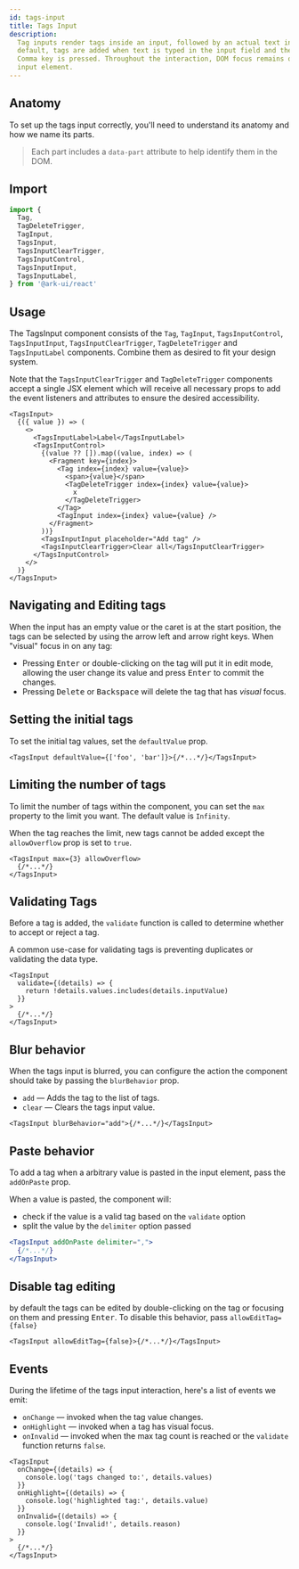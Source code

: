 ```yaml
---
id: tags-input
title: Tags Input
description:
  Tag inputs render tags inside an input, followed by an actual text input. By
  default, tags are added when text is typed in the input field and the Enter or
  Comma key is pressed. Throughout the interaction, DOM focus remains on the
  input element.
---
```



<ComponentPreview />

## Anatomy

To set up the tags input correctly, you'll need to understand its anatomy and
how we name its parts.

> Each part includes a `data-part` attribute to help identify them in the DOM.

<Anatomy id="tags-input" />

## Import

```ts
import {
  Tag,
  TagDeleteTrigger,
  TagInput,
  TagsInput,
  TagsInputClearTrigger,
  TagsInputControl,
  TagsInputInput,
  TagsInputLabel,
} from '@ark-ui/react'
```

## Usage

The TagsInput component consists of the `Tag`, `TagInput`, `TagsInputControl`,
`TagsInputInput`, `TagsInputClearTrigger`, `TagDeleteTrigger` and
`TagsInputLabel` components. Combine them as desired to fit your design system.

Note that the `TagsInputClearTrigger` and `TagDeleteTrigger` components accept a
single JSX element which will receive all necessary props to add the event
listeners and attributes to ensure the desired accessibility.

```tsx
<TagsInput>
  {({ value }) => (
    <>
      <TagsInputLabel>Label</TagsInputLabel>
      <TagsInputControl>
        {(value ?? []).map((value, index) => (
          <Fragment key={index}>
            <Tag index={index} value={value}>
              <span>{value}</span>
              <TagDeleteTrigger index={index} value={value}>
                x
              </TagDeleteTrigger>
            </Tag>
            <TagInput index={index} value={value} />
          </Fragment>
        ))}
        <TagsInputInput placeholder="Add tag" />
        <TagsInputClearTrigger>Clear all</TagsInputClearTrigger>
      </TagsInputControl>
    </>
  )}
</TagsInput>
```

## Navigating and Editing tags

When the input has an empty value or the caret is at the start position, the
tags can be selected by using the arrow left and arrow right keys. When "visual"
focus in on any tag:

- Pressing <kbd>Enter</kbd> or double-clicking on the tag will put it in edit
  mode, allowing the user change its value and press <kbd>Enter</kbd> to commit
  the changes.
- Pressing <kbd>Delete</kbd> or <kbd>Backspace</kbd> will delete the tag that
  has _visual_ focus.

## Setting the initial tags

To set the initial tag values, set the `defaultValue` prop.

```tsx
<TagsInput defaultValue={['foo', 'bar']}>{/*...*/}</TagsInput>
```

## Limiting the number of tags

To limit the number of tags within the component, you can set the `max` property
to the limit you want. The default value is `Infinity`.

When the tag reaches the limit, new tags cannot be added except the
`allowOverflow` prop is set to `true`.

```tsx
<TagsInput max={3} allowOverflow>
  {/*...*/}
</TagsInput>
```

## Validating Tags

Before a tag is added, the `validate` function is called to determine whether to
accept or reject a tag.

A common use-case for validating tags is preventing duplicates or validating the
data type.

```tsx
<TagsInput
  validate={(details) => {
    return !details.values.includes(details.inputValue)
  }}
>
  {/*...*/}
</TagsInput>
```

## Blur behavior

When the tags input is blurred, you can configure the action the component
should take by passing the `blurBehavior` prop.

- `add` — Adds the tag to the list of tags.
- `clear` — Clears the tags input value.

```tsx
<TagsInput blurBehavior="add">{/*...*/}</TagsInput>
```

## Paste behavior

To add a tag when a arbitrary value is pasted in the input element, pass the
`addOnPaste` prop.

When a value is pasted, the component will:

- check if the value is a valid tag based on the `validate` option
- split the value by the `delimiter` option passed

```jsx {3}
<TagsInput addOnPaste delimiter=",">
  {/*...*/}
</TagsInput>
```

## Disable tag editing

by default the tags can be edited by double-clicking on the tag or focusing on
them and pressing <kbd>Enter</kbd>. To disable this behavior, pass
`allowEditTag={false}`

```tsx
<TagsInput allowEditTag={false}>{/*...*/}</TagsInput>
```

## Events

During the lifetime of the tags input interaction, here's a list of events we
emit:

- `onChange` — invoked when the tag value changes.
- `onHighlight` — invoked when a tag has visual focus.
- `onInvalid` — invoked when the max tag count is reached or the `validate`
  function returns `false`.

```tsx
<TagsInput
  onChange={(details) => {
    console.log('tags changed to:', details.values)
  }}
  onHighlight={(details) => {
    console.log('highlighted tag:', details.value)
  }}
  onInvalid={(details) => {
    console.log('Invalid!', details.reason)
  }}
>
  {/*...*/}
</TagsInput>
```
